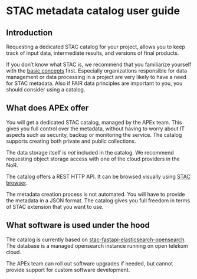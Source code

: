 
# STAC metadata catalog user guide

## Introduction

Requesting a dedicated STAC catalog for your project, allows you to keep track of input data, intermediate results, and versions of final products.

If you don't know what STAC is, we recommend that you familiarize yourself with the [basic concepts](https://stacspec.org/en) first.
Especially organizations responsible for data management or data processing in a project are very likely to have a need 
for STAC metadata. Also if FAIR data principles are important to you, you should consider using a catalog.

## What does APEx offer

You will get a dedicated STAC catalog, managed by the APEx team. This gives you full control over the metadata, without
having to worry about IT aspects such as security, backup or monitoring the service.
The catalog supports creating both private and public collections.

The data storage itself is _not_ included in the catalog. We recommend requesting object storage access with one of the
cloud providers in the NoR.

The catalog offers a REST HTTP API. It can be browsed visually using [STAC browser](https://radiantearth.github.io/stac-browser/#/?.language=en).

The metadata creation process is not automated. You will have to provide the metadata in a JSON format. The catalog gives
you full freedom in terms of STAC extension that you want to use.

## What software is used under the hood

The catalog is currently based on [stac-fastapi-elasticsearch-opensearch](https://github.com/stac-utils/stac-fastapi-elasticsearch-opensearch).
The database is a managed opensearch instance running on open telekom cloud.

The APEx team can roll out software upgrades if needed, but cannot provide support for custom software development.